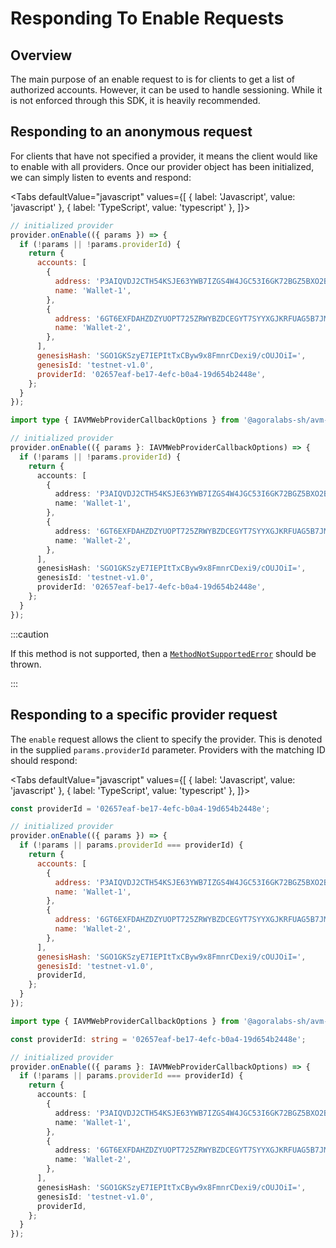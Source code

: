 
# Responding To Enable Requests

<TOCInline
  maxHeadingLevel={4}
  toc={toc}
/>

## Overview

The main purpose of an enable request to is for clients to get a list of authorized accounts. However, it can be used to handle sessioning. While it is not enforced through this SDK, it is heavily recommended.

## Responding to an anonymous request

For clients that have not specified a provider, it means the client would like to enable with all providers. Once our provider object has been initialized, we can simply listen to events and respond:

<Tabs
  defaultValue="javascript"
  values={[
    { label: 'Javascript', value: 'javascript' },
    { label: 'TypeScript', value: 'typescript' },
  ]}>
  <TabItem value="javascript">

```js
// initialized provider
provider.onEnable(({ params }) => {
  if (!params || !params.providerId) {
    return {
      accounts: [
        {
          address: 'P3AIQVDJ2CTH54KSJE63YWB7IZGS4W4JGC53I6GK72BGZ5BXO2B2PS4M4U',
          name: 'Wallet-1',
        },
        {
          address: '6GT6EXFDAHZDZYUOPT725ZRWYBZDCEGYT7SYYXGJKRFUAG5B7JMI7DQRNQ',
          name: 'Wallet-2',
        },
      ],
      genesisHash: 'SGO1GKSzyE7IEPItTxCByw9x8FmnrCDexi9/cOUJOiI=',
      genesisId: 'testnet-v1.0',
      providerId: '02657eaf-be17-4efc-b0a4-19d654b2448e',
    };
  }
});
```

  </TabItem>
  <TabItem value="typescript">

```typescript
import type { IAVMWebProviderCallbackOptions } from '@agoralabs-sh/avm-web-provider';

// initialized provider
provider.onEnable(({ params }: IAVMWebProviderCallbackOptions) => {
  if (!params || !params.providerId) {
    return {
      accounts: [
        {
          address: 'P3AIQVDJ2CTH54KSJE63YWB7IZGS4W4JGC53I6GK72BGZ5BXO2B2PS4M4U',
          name: 'Wallet-1',
        },
        {
          address: '6GT6EXFDAHZDZYUOPT725ZRWYBZDCEGYT7SYYXGJKRFUAG5B7JMI7DQRNQ',
          name: 'Wallet-2',
        },
      ],
      genesisHash: 'SGO1GKSzyE7IEPItTxCByw9x8FmnrCDexi9/cOUJOiI=',
      genesisId: 'testnet-v1.0',
      providerId: '02657eaf-be17-4efc-b0a4-19d654b2448e',
    };
  }
});
```

  </TabItem>
</Tabs>

:::caution

If this method is not supported, then a [`MethodNotSupportedError`](../../api-reference/errors#methodnotsupportederror) should be thrown.

:::

## Responding to a specific provider request

The `enable` request allows the client to specify the provider. This is denoted in the supplied `params.providerId` parameter. Providers with the matching ID should respond:

<Tabs
  defaultValue="javascript"
  values={[
    { label: 'Javascript', value: 'javascript' },
    { label: 'TypeScript', value: 'typescript' },
  ]}>
  <TabItem value="javascript">

```js
const providerId = '02657eaf-be17-4efc-b0a4-19d654b2448e';

// initialized provider
provider.onEnable(({ params }) => {
  if (!params || params.providerId === providerId) {
    return {
      accounts: [
        {
          address: 'P3AIQVDJ2CTH54KSJE63YWB7IZGS4W4JGC53I6GK72BGZ5BXO2B2PS4M4U',
          name: 'Wallet-1',
        },
        {
          address: '6GT6EXFDAHZDZYUOPT725ZRWYBZDCEGYT7SYYXGJKRFUAG5B7JMI7DQRNQ',
          name: 'Wallet-2',
        },
      ],
      genesisHash: 'SGO1GKSzyE7IEPItTxCByw9x8FmnrCDexi9/cOUJOiI=',
      genesisId: 'testnet-v1.0',
      providerId,
    };
  }
});
```

  </TabItem>
  <TabItem value="typescript">

```typescript
import type { IAVMWebProviderCallbackOptions } from '@agoralabs-sh/avm-web-provider';

const providerId: string = '02657eaf-be17-4efc-b0a4-19d654b2448e';

// initialized provider
provider.onEnable(({ params }: IAVMWebProviderCallbackOptions) => {
  if (!params || params.providerId === providerId) {
    return {
      accounts: [
        {
          address: 'P3AIQVDJ2CTH54KSJE63YWB7IZGS4W4JGC53I6GK72BGZ5BXO2B2PS4M4U',
          name: 'Wallet-1',
        },
        {
          address: '6GT6EXFDAHZDZYUOPT725ZRWYBZDCEGYT7SYYXGJKRFUAG5B7JMI7DQRNQ',
          name: 'Wallet-2',
        },
      ],
      genesisHash: 'SGO1GKSzyE7IEPItTxCByw9x8FmnrCDexi9/cOUJOiI=',
      genesisId: 'testnet-v1.0',
      providerId,
    };
  }
});
```

  </TabItem>
</Tabs>
